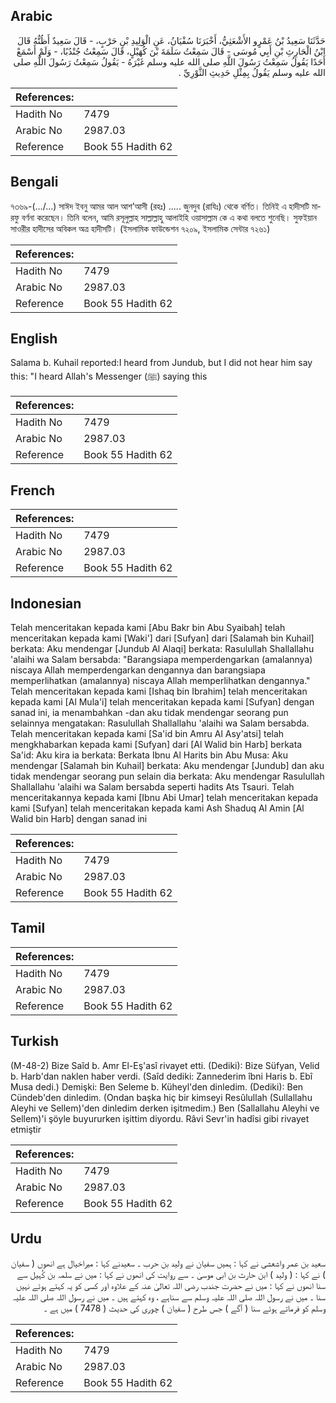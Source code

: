 ## Arabic


<div dir="rtl" lang="ar" style={{fontSize:'larger',backgroundColor:'#f8f9fa',padding:20}}>
حَدَّثَنَا سَعِيدُ بْنُ عَمْرٍو الأَشْعَثِيُّ، أَخْبَرَنَا سُفْيَانُ، عَنِ الْوَلِيدِ بْنِ حَرْبٍ، - قَالَ سَعِيدٌ أَظُنُّهُ قَالَ ابْنُ الْحَارِثِ بْنِ أَبِي مُوسَى - قَالَ سَمِعْتُ سَلَمَةَ بْنَ كُهَيْلٍ، قَالَ سَمِعْتُ جُنْدُبًا، - وَلَمْ أَسْمَعْ أَحَدًا يَقُولُ سَمِعْتُ رَسُولَ اللَّهِ صلى الله عليه وسلم غَيْرَهُ - يَقُولُ سَمِعْتُ رَسُولَ اللَّهِ صلى الله عليه وسلم يَقُولُ بِمِثْلِ حَدِيثِ الثَّوْرِيِّ ‏.‏
</div>
<div style={{backgroundColor:'#f8f9fa',padding:20, marginBottom: 10}}><table> <thead> <tr> <th>References:</th> <th></th> </tr> </thead> <tbody><tr><td>Hadith No</td><td>7479</td></tr><tr><td>Arabic No</td><td>2987.03</td></tr><tr><td>Reference</td><td>Book 55 Hadith 62</td></tr></tbody></table></div>

## Bengali


<div dir="ltr" lang="bn" style={{fontSize:'larger',backgroundColor:'#f8f9fa',padding:20}}>
৭৩৬৯-(…/...) সাঈদ ইবনু আমর আল আশ’আসী (রহঃ) ..... জুনদুব (রাযিঃ) থেকে বর্ণিত। তিনিই এ হাদীসটি মারফু বর্ণনা করেছেন। তিনি বলেন, আমি রসূলুল্লাহ সাল্লাল্লাহু আলাইহি ওয়াসাল্লাম কে এ কথা বলতে শুনেছি। সুফইয়ান সাওরীর হাদীসের অবিকল অত্র হাদীসটি। (ইসলামিক ফাউন্ডেশন ৭২০৯, ইসলামিক সেন্টার ৭২৬১)
</div>
<div style={{backgroundColor:'#f8f9fa',padding:20, marginBottom: 10}}><table> <thead> <tr> <th>References:</th> <th></th> </tr> </thead> <tbody><tr><td>Hadith No</td><td>7479</td></tr><tr><td>Arabic No</td><td>2987.03</td></tr><tr><td>Reference</td><td>Book 55 Hadith 62</td></tr></tbody></table></div>

## English


<div dir="ltr" lang="en" style={{fontSize:'larger',backgroundColor:'#f8f9fa',padding:20}}>
Salama b. Kuhail reported:I heard from Jundub, but I did not hear him say this: "I heard Allah's Messenger (ﷺ) saying this
</div>
<div style={{backgroundColor:'#f8f9fa',padding:20, marginBottom: 10}}><table> <thead> <tr> <th>References:</th> <th></th> </tr> </thead> <tbody><tr><td>Hadith No</td><td>7479</td></tr><tr><td>Arabic No</td><td>2987.03</td></tr><tr><td>Reference</td><td>Book 55 Hadith 62</td></tr></tbody></table></div>

## French


<div dir="ltr" lang="fr" style={{fontSize:'larger',backgroundColor:'#f8f9fa',padding:20}}>

</div>
<div style={{backgroundColor:'#f8f9fa',padding:20, marginBottom: 10}}><table> <thead> <tr> <th>References:</th> <th></th> </tr> </thead> <tbody><tr><td>Hadith No</td><td>7479</td></tr><tr><td>Arabic No</td><td>2987.03</td></tr><tr><td>Reference</td><td>Book 55 Hadith 62</td></tr></tbody></table></div>

## Indonesian


<div dir="ltr" lang="id" style={{fontSize:'larger',backgroundColor:'#f8f9fa',padding:20}}>
Telah menceritakan kepada kami [Abu Bakr bin Abu Syaibah] telah menceritakan kepada kami [Waki'] dari [Sufyan] dari [Salamah bin Kuhail] berkata: Aku mendengar [Jundub Al Alaqi] berkata: Rasulullah Shallallahu 'alaihi wa Salam bersabda: "Barangsiapa memperdengarkan (amalannya) niscaya Allah memperdengarkan dengannya dan barangsiapa memperlihatkan (amalannya) niscaya Allah memperlihatkan dengannya." Telah menceritakan kepada kami [Ishaq bin Ibrahim] telah menceritakan kepada kami [Al Mula'i] telah menceritakan kepada kami [Sufyan] dengan sanad ini, ia menambahkan -dan aku tidak mendengar seorang pun selainnya mengatakan: Rasulullah Shallallahu 'alaihi wa Salam bersabda. Telah menceritakan kepada kami [Sa'id bin Amru Al Asy'atsi] telah mengkhabarkan kepada kami [Sufyan] dari [Al Walid bin Harb] berkata Sa'id: Aku kira ia berkata: Berkata Ibnu Al Harits bin Abu Musa: Aku mendengar [Salamah bin Kuhail] berkata: Aku mendengar [Jundub] dan aku tidak mendengar seorang pun selain dia berkata: Aku mendengar Rasulullah Shallallahu 'alaihi wa Salam bersabda seperti hadits Ats Tsauri. Telah menceritakannya kepada kami [Ibnu Abi Umar] telah menceritakan kepada kami [Sufyan] telah menceritakan kepada kami Ash Shaduq Al Amin [Al Walid bin Harb] dengan sanad ini
</div>
<div style={{backgroundColor:'#f8f9fa',padding:20, marginBottom: 10}}><table> <thead> <tr> <th>References:</th> <th></th> </tr> </thead> <tbody><tr><td>Hadith No</td><td>7479</td></tr><tr><td>Arabic No</td><td>2987.03</td></tr><tr><td>Reference</td><td>Book 55 Hadith 62</td></tr></tbody></table></div>

## Tamil


<div dir="ltr" lang="ta" style={{fontSize:'larger',backgroundColor:'#f8f9fa',padding:20}}>

</div>
<div style={{backgroundColor:'#f8f9fa',padding:20, marginBottom: 10}}><table> <thead> <tr> <th>References:</th> <th></th> </tr> </thead> <tbody><tr><td>Hadith No</td><td>7479</td></tr><tr><td>Arabic No</td><td>2987.03</td></tr><tr><td>Reference</td><td>Book 55 Hadith 62</td></tr></tbody></table></div>

## Turkish


<div dir="ltr" lang="tr" style={{fontSize:'larger',backgroundColor:'#f8f9fa',padding:20}}>
(M-48-2) Bize Saîd b. Amr El-Eş'asî rivayet etti. (Dediki): Bize Süfyan, Velid b. Harb'dan naklen haber verdi. (Saîd dediki: Zannederim îbni Haris b. Ebî Musa dedi.) Demişki: Ben Seleme b. Küheyl'den dinledim. (Dediki): Ben Cündeb'den dinledim. (Ondan başka hiç bir kimseyi Resûlullah (Sullallahu Aleyhi ve Sellem)'den dinledim derken işitmedim.) Ben (Sallallahu Aleyhi ve Sellem)'i şöyle buyururken işittim diyordu. Râvi Sevr'in hadîsi gibi rivayet etmiştir
</div>
<div style={{backgroundColor:'#f8f9fa',padding:20, marginBottom: 10}}><table> <thead> <tr> <th>References:</th> <th></th> </tr> </thead> <tbody><tr><td>Hadith No</td><td>7479</td></tr><tr><td>Arabic No</td><td>2987.03</td></tr><tr><td>Reference</td><td>Book 55 Hadith 62</td></tr></tbody></table></div>

## Urdu


<div dir="rtl" lang="ur" style={{fontSize:'larger',backgroundColor:'#f8f9fa',padding:20}}>
سعید بن عمر واشعشی نے کہا : ہمیں سفیان نے ولید بن حرب ۔ سعیدنے کہا : میراخیال ہے انھوں ( سفیان ) نے کہا : ( ولید ) ابن حارث بن ابی موسیٰ ۔ سے روایت کی انھوں نے کہا : میں نے سلمہ بن کُہیل سے سنا انھوں نے کہا : میں نے حضرت جندب رضی اللہ تعالیٰ عنہ کے علاوہ اور کسی کو یہ کہتے ہوئے نہیں سنا ۔ میں نے رسول اللہ صلی اللہ علیہ وسلم سے سناہے ، وہ کہتے ہیں ۔ میں نے رسول اللہ صلی اللہ علیہ وسلم کو فرماتے ہوئے سنا ( آگے ) جس طرح ( سفیان ) چوری کی حدیث ( 7478 ) میں ہے ۔
</div>
<div style={{backgroundColor:'#f8f9fa',padding:20, marginBottom: 10}}><table> <thead> <tr> <th>References:</th> <th></th> </tr> </thead> <tbody><tr><td>Hadith No</td><td>7479</td></tr><tr><td>Arabic No</td><td>2987.03</td></tr><tr><td>Reference</td><td>Book 55 Hadith 62</td></tr></tbody></table></div>